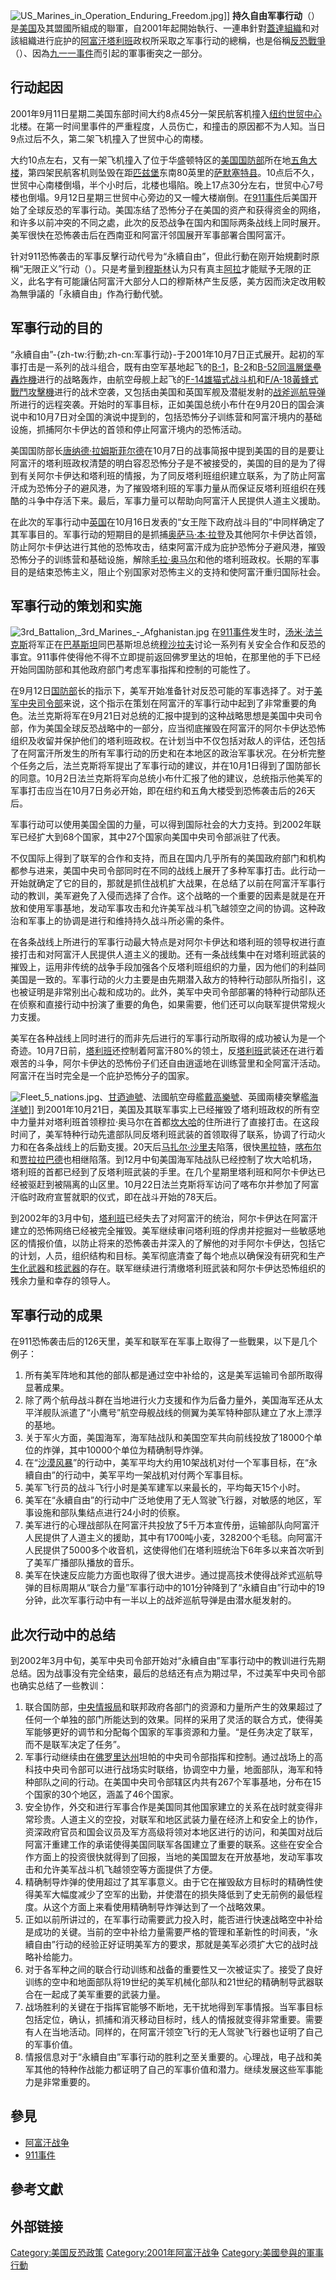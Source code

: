 {{Refimprove|time=2018-03-14T13:08:29+00:00}}
{{noteTA
|G1=Military
|1=zh-tw:永續自由行動;zh-cn:持久自由军事行动;
|2=zh-tw:倫斯斐;zh-cn:拉姆斯菲尔德;

}}
[[File:US_Marines_in_Operation_Enduring_Freedom.jpg|thumb]]]]
'''持久自由军事行动'''（{{lang-en|Operation Enduring Freedom}}）是[[美国|美国]]及其盟國所組成的聯軍，自2001年起開始執行、一連串針對[[蓋達組織|蓋達組織]]和对該組織进行庇护的[[阿富汗|阿富汗]][[塔利班|塔利班]]政权所采取之军事行动的總稱，也是俗稱[[反恐戰爭|反恐戰爭]]（{{lang-en|War on Terror}}）、因為[[九一一事件|九一一事件]]而引起的軍事衝突之一部分。

== 行动起因 ==
{{Main|九一一襲擊事件}}

2001年9月11日星期二美国东部时间大约8点45分一架民航客机撞入[[纽约|纽约]][[世贸中心|世贸中心]]北楼。在第一时间里事件的严重程度，人员伤亡，和撞击的原因都不为人知。当日9点过后不久，第二架飞机撞入了世贸中心的南楼。

大约10点左右，又有一架飞机撞入了位于华盛顿特区的[[美国国防部|美国国防部]]所在地[[五角大楼|五角大楼]]，第四架民航客机则坠毁在距[[匹兹堡|匹兹堡]]东南80英里的[[萨默塞特县_(宾夕法尼亚州)|萨默塞特县]]。10点后不久，世贸中心南楼倒塌，半个小时后，北楼也塌陷。晚上17点30分左右，世贸中心7号楼也倒塌。9月12日星期三世贸中心旁边的又一幢大楼崩倒。在[[九一一襲擊事件|911事件]]后美国开始了全球反恐的军事行动。美国冻结了恐怖分子在美国的资产和获得资金的网络，和许多以前冲突的不同之處，此次的反恐战争在国内和国际两条战线上同时展开。美军很快在恐怖袭击后在西南亚和阿富汗邻国展开军事部署合围阿富汗。

针对911恐怖袭击的军事反擊行动代号为“永續自由”，但此行動在刚开始規劃时原稱“无限正义”行动（{{lang-en|Operation Infinite Justice}}）。只是考量到[[穆斯林|穆斯林]]认为只有真主[[阿拉|阿拉]]才能赋予无限的正义，此名字有可能讓佔阿富汗大部分人口的穆斯林产生反感，美方因而決定改用較為無爭議的「永續自由」作為行動代號。{{R|Infinite Justice}}

== 军事行动的目的 ==

“永續自由”-{zh-tw:行動;zh-cn:军事行动}-于2001年10月7日正式展开。起初的军事打击是一系列的战斗组合，既有由空军基地起飞的[[B-1槍騎兵戰略轟炸機|B-1]]，[[B-2|B-2]]和[[B-52同溫層堡壘轟炸機|B-52同溫層堡壘轟炸機]]进行的战略轰炸，由航空母舰上起飞的[[F-14雄猫式战斗机|F-14雄猫式战斗机]]和[[F/A-18黃蜂式戰鬥攻擊機|F/A-18黃蜂式戰鬥攻擊機]]进行的战术空袭，又包括由美国和英国军舰及潜艇发射的[[战斧巡航导弹|战斧巡航导弹]]所进行的远程突袭。开始时的军事目标，正如美国总统小布什在9月20日的国会演说中和10月7日对全国的演说中提到的，包括恐怖分子训练营和阿富汗境内的基础设施，抓捕阿尔卡伊达的首领和停止阿富汗境内的恐怖活动。

美国国防部长[[唐纳德·拉姆斯菲尔德|唐纳德·拉姆斯菲尔德]]在10月7日的战事简报中提到美国的目的是要让阿富汗的塔利班政权清楚的明白容忍恐怖分子是不被接受的，美国的目的是为了得到有关阿尔卡伊达和塔利班的情报，为了同反塔利班组织建立联系，为了防止阿富汗成为恐怖分子的避风港，为了摧毁塔利班的军事力量从而保证反塔利班组织在残酷的斗争中存活下来。最后，军事力量可以帮助向阿富汗人民提供人道主义援助。

在此次的军事行动中[[英国|英国]]在10月16日发表的“女王陛下政府战斗目的”中同样确定了其军事目的。军事行动的短期目的是抓捕[[賓拉登|奥萨马·本·拉登]]及其他阿尔卡伊达首领，防止阿尔卡伊达进行其他的恐怖攻击，结束阿富汗成为庇护恐怖分子避风港，摧毁恐怖分子的训练营和基础设施，解除[[毛拉·奥马尔|毛拉·奥马尔]]和他的塔利班政权。长期的军事目的是结束恐怖主义，阻止个别国家对恐怖主义的支持和使阿富汗重归国际社会。

== 军事行动的策划和实施 ==
[[File:3rd_Battalion,_3rd_Marines_-_Afghanistan.jpg|thumb]]
在[[911事件|911事件]]发生时，[[汤米·法兰克斯|汤米·法兰克斯]]将军正在[[巴基斯坦|巴基斯坦]]同巴基斯坦总统[[穆沙拉夫|穆沙拉夫]]讨论一系列有关安全合作和反恐的事宜。911事件使得他不得不立即提前返回佛罗里达的坦帕，在那里他的手下已经开始同国防部和其他政府部门考虑军事指挥和控制的可能性了。

在9月12日[[国防部|国防部]]长的指示下，美军开始准备针对反恐可能的军事选择了。对于[[美军中央司令部|美军中央司令部]]来说，这个指示在策划在阿富汗的军事行动中起到了非常重要的角色。法兰克斯将军在9月21日对总统的汇报中提到的这种战略思想是美国中央司令部，作为美国全球反恐战略中的一部分，应当彻底摧毁在阿富汗的阿尔卡伊达恐怖组织及收留并保护他们的塔利班政权。在计划当中不仅包括对敌人的评估，还包括了在阿富汗所发生的所有军事行动的历史和在本地区的政治军事状况。在分析完整个任务之后，法兰克斯将军提出了军事行动的建议，并在10月1日得到了国防部长的同意。10月2日法兰克斯将军向总统小布什汇报了他的建议，总统指示他美军的军事打击应当在10月7日务必开始，即在纽约和五角大楼受到恐怖袭击后的26天后。

军事行动可以使用美国全国的力量，可以得到国际社会的大力支持。到2002年联军已经扩大到68个国家，其中27个国家向美国中央司令部派驻了代表。

不仅国际上得到了联军的合作和支持，而且在国内几乎所有的美国政府部门和机构都参与进来，美国中央司令部同时在不同的战线上展开了多种军事打击。此行动一开始就确定了它的目的，那就是抓住战机扩大战果，在总结了以前在阿富汗军事行动的教训，美军避免了入侵而选择了合作。这个战略的一个重要的因素是就是在开放和使用军事基地，发动军事攻击和允许美军战斗机飞越领空之间的协调。这种政治和军事上的协调是进行和维持持久战斗所必需的条件。

在各条战线上所进行的军事行动最大特点是对阿尔卡伊达和塔利班的领导权进行直接打击和对阿富汗人民提供人道主义的援助。还有一条战线集中在对塔利班武装的摧毁上，运用非传统的战争手段加强各个反塔利班组织的力量，因为他们的利益同美国是一致的。军事行动的火力主要是由先期潜入敌方的特种行动部队所指引，这也被证明是非常别出心裁和成功的。此外，美军中央司令部部署的特种行动部队还在侦察和直接行动中扮演了重要的角色，如果需要，他们还可以向联军提供常规火力支援。

美军在各种战线上同时进行的而非先后进行的军事行动所取得的成功被认为是一个奇迹。10月7日前，[[塔利班|塔利班]]还控制着阿富汗80%的领土，反[[塔利班|塔利班]]武装还在进行着艰苦的斗争，阿尔卡伊达的恐怖份子们还自由逍遥地在训练营里和全阿富汗活动。阿富汗在当时完全是一个庇护恐怖分子的国家。

[[File:Fleet_5_nations.jpg|thumb]]、[[甘迺迪號航空母艦_(CV-67)|甘迺迪號]]、法國航空母艦[[戴高樂號航空母艦|戴高樂號]]、英國兩棲突擊艦[[海洋號兩棲攻擊艦|海洋號]]]]
到2001年10月21日，美国及其联军事实上已经摧毁了塔利班政权的所有空中力量并对塔利班首领穆拉·奥马尔在首都[[坎大哈|坎大哈]]的住所进行了直接打击。在这段时间了，美军特种行动先遣部队同反塔利班武装的首领取得了联系，协调了行动火力和在各条战线上的后勤支援。20天后[[马扎尔·沙里夫|马扎尔·沙里夫]]陷落，很快[[黑拉特|黑拉特]]，[[喀布尔|喀布尔]]和[[賈拉拉巴德_(阿富汗)|贾拉拉巴德]]也相继陷落。到12月中旬美国海军陆战队已经控制了坎大哈机场，塔利班的首都已经到了反塔利班武装的手里。在几个星期里塔利班和阿尔卡伊达已经被驱赶到被隔离的山区里。10月22日法兰克斯将军访问了喀布尔并参加了阿富汗临时政府宣誓就职的仪式，即在战斗开始的78天后。

到2002年的3月中旬，[[塔利班|塔利班]]已经失去了对阿富汗的统治，阿尔卡伊达在阿富汗建立的恐怖网络已经被完全摧毁。美军继续审问塔利班的俘虏并挖掘对一些敏感地区的情报价值，以防止将来的恐怖袭击并深入的了解他的对手阿尔卡伊达，包括它的计划，人员，组织结构和目标。美军彻底清查了每个地点以确保没有研究和生产[[生化武器|生化武器]]和[[核武器|核武器]]的存在。联军继续进行清缴塔利班武装和阿尔卡伊达恐怖组织的残余力量和幸存的领导人。

== 军事行动的成果 ==

在911恐怖袭击后的126天里，美军和联军在军事上取得了一些戰果，以下是几个例子：
# 所有美军阵地和其他的部队都是通过空中补给的，这是美军运输司令部所取得显著成果。
# 除了两个航母战斗群在当地进行火力支援和作为后备力量外，美国海军还从太平洋舰队派遣了“小鹰号”航空母舰战线的侧翼为美军特种部队建立了水上漂浮的基地。
# 关于军火方面，美国海军，海军陆战队和美国空军共向前线投放了18000个单位的炸弹，其中10000个单位为精确制导炸弹。
# 在“[[沙漠风暴|沙漠风暴]]”的行动中，美军平均大约用10架战机对付一个军事目标，在“永續自由”的行动中，美军平均一架战机对付两个军事目标。
# 美军飞行员的战斗飞行小时是美军建军以来最长的，平均每天15个小时。
# 美军在“永續自由”的行动中广泛地使用了无人驾驶飞行器，对敏感的地区，军事设施和部队集结点进行24小时的侦察。
# 美军进行的心理战部队在阿富汗共投放了5千万本宣传册，运输部队向阿富汗人民提供了{{fact|2千5百万次}}人道主义的援助，其中有1700吨小麦，328200个毛毯。向阿富汗人民提供了5000多个收音机，这使得他们在塔利班统治下6年多以来首次听到了美军广播部队播放的音乐。
# 美军在快速反应能力方面也取得了很大进步。通过提高技术使得战斧式巡航导弹的目标周期从“联合力量”军事行动中的101分钟降到了“永續自由”行动中的19分钟，此次军事行动中有一半以上的战斧巡航导弹是由潜水艇发射的。

== 此次行动中的总结 ==

到2002年3月中旬，美军中央司令部开始对“永續自由”军事行动中的教训进行先期总结。因为战事没有完全结束，最后的总结还有点为期过早，不过美军中央司令部也确实总结了一些教训：
# 联合国防部，[[中央情报局|中央情报局]]和联邦政府各部门的资源和力量所产生的效果超过了任何一个单独的部门所能达到的效果。同样的采用了灵活的联合方式，使得美军能够更好的调节和分配每个国家的军事资源和力量。“是任务决定了联军，而不是联军决定了任务”。
# 军事行动继续由在[[佛罗里达州|佛罗里达州]]坦帕的中央司令部指挥和控制。通过战场上的高科技中央司令部可以进行战场实时联络，协调空中力量，地面部队，海军和特种部队之间的行动。在美国中央司令部辖区内共有267个军事基地，分布在15个国家的30个地区，涵盖了46个国家。
# 安全协作，外交和进行军事合作是美国同其他国家建立的关系在战时就变得非常珍贵。人道主义的空投，对联军和地区武装力量在经济上和安全上的协作，资深政府官员和国会议员及军方高级将领对本地区进行的访问，和美国对战后阿富汗重建工作的承诺使得美国同联军各国建立了重要的联系。这些在安全合作方面上的投资很快就得到了回报，当地的美国盟友在开放基地，发动军事攻击和允许美军战斗机飞越领空等方面提供了方便。
# 精确制导炸弹的使用超过了其军事意义。由于它在摧毁敌方目标时的精确性使得美军大幅度减少了空军的出勤，并使潜在的损失降低到了史无前例的最低程度。从这个方面上来看使用精确制导炸弹达到了一个战略效果。
# 正如以前所讲过的，在军事行动需要武力投入时，能否进行快速战略空中补给是成功的关键。当前的空中补给力量需要严格的管理和革新性的时间表，“永續自由”行动的经验正好证明美军方的要求，那就是美军必须扩大它的战时战略补给能力。
# 对于各军种之间的联合行动训练和战备的重要性又一次被证实了。接受了良好训练的空中和地面部队将19世纪的美军机械化部队和21世纪的精确制导武器联合在一起成了美军重要的武装力量。
# 战场胜利的关键在于指挥官能够不断地，无干扰地得到军事情报。当军事目标包括定位，确认，抓捕和消灭移动目标时，线人的情报就变得非常重要。需要有人在当地活动。同样的，在阿富汗领空飞行的无人驾驶飞行器也证明了自己的军事价值。
# 情报信息对于“永續自由”军事行动的胜利之至关重要的。心理战，电子战和美军其他的特种作战能力都证明了自己的军事价值和潜力。继续发展这些军事能力是非常重要的。

== 參見 ==
* [[阿富汗战争_(2001年)|阿富汗战争]]
* [[911事件|911事件]]

==參考文獻==
{{Reflist|
<ref name="Infinite Justice">{{cite web |url=http://news.bbc.co.uk/2/hi/americas/1563722.stm |language=en |title=Infinite Justice, out - Enduring Freedom, in |publisher=[[BBC|BBC]] |date=2001年9月25日 |accessdate=2013年11月19日 |archive-date=2007年10月14日 |archive-url=https://web.archive.org/web/20071014221506/http://news.bbc.co.uk/2/hi/americas/1563722.stm |dead-url=no }}</ref>
}}

== 外部链接 ==
{{美國特種作戰部隊}}

[[Category:美国反恐政策|Category:美国反恐政策]]
[[Category:2001年阿富汗战争|Category:2001年阿富汗战争]]
[[Category:美國參與的軍事行動|Category:美國參與的軍事行動]]